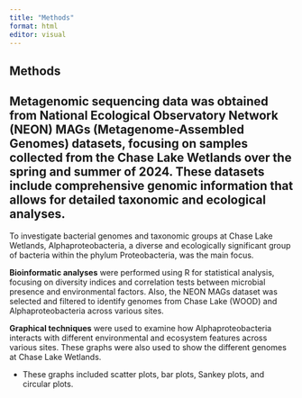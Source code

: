 ```yaml
---
title: "Methods"
format: html
editor: visual
---
```


## **Methods**

## Metagenomic sequencing data was obtained from National Ecological Observatory Network **(NEON) MAGs** (Metagenome-Assembled Genomes) datasets, focusing on samples collected from the Chase Lake Wetlands over the spring and summer of 2024. These datasets include comprehensive genomic information that allows for detailed taxonomic and ecological analyses.

To investigate bacterial genomes and taxonomic groups at Chase Lake Wetlands, Alphaproteobacteria, a diverse and ecologically significant group of bacteria within the phylum Proteobacteria, was the main focus.

**Bioinformatic analyses** were performed using R for statistical analysis, focusing on diversity indices and correlation tests between microbial presence and environmental factors. Also, the NEON MAGs dataset was selected and filtered to identify genomes from Chase Lake (WOOD) and Alphaproteobacteria across various sites.

**Graphical techniques** were used to examine how Alphaproteobacteria interacts with different environmental and ecosystem features across various sites. These graphs were also used to show the different genomes at Chase Lake Wetlands.

-   These graphs included scatter plots, bar plots, Sankey plots, and circular plots.

